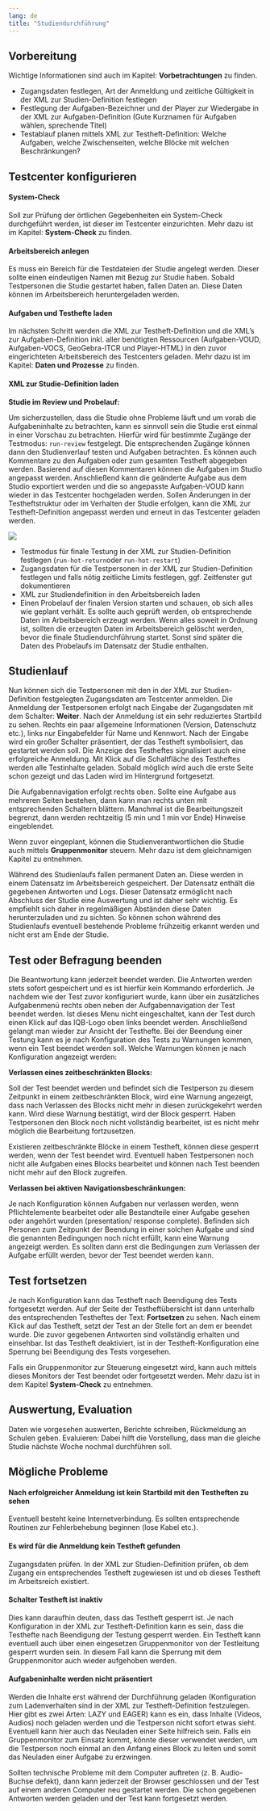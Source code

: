 ```yaml
---
lang: de
title: "Studiendurchführung"
---
```


## Vorbereitung

::: {.callout-note}
Wichtige Informationen sind auch im Kapitel: **Vorbetrachtungen** zu finden.
:::

* Zugangsdaten festlegen, Art der Anmeldung und zeitliche Gültigkeit in der XML zur Studien-Definition festlegen
* Festlegung der Aufgaben-Bezeichner und der Player zur Wiedergabe in der XML zur Aufgaben-Definition (Gute Kurznamen für Aufgaben wählen, sprechende Titel)
* Testablauf planen mittels XML zur Testheft-Definition: Welche Aufgaben, welche Zwischenseiten, welche Blöcke mit welchen Beschränkungen?

## Testcenter konfigurieren

#### System-Check

Soll zur Prüfung der örtlichen Gegebenheiten ein System-Check durchgeführt werden, ist dieser im Testcenter einzurichten. Mehr dazu ist im Kapitel: **System-Check** zu finden.

#### Arbeitsbereich anlegen

Es muss ein Bereich für die Testdateien der Studie angelegt werden. Dieser sollte einen eindeutigen Namen mit Bezug zur Studie haben. Sobald Testpersonen die Studie gestartet haben, fallen Daten an. Diese Daten können im Arbeitsbereich heruntergeladen werden.

#### Aufgaben und Testhefte laden

Im nächsten Schritt werden die XML zur Testheft-Definition und die XML's zur Aufgaben-Definition inkl. aller benötigten Ressourcen (Aufgaben-VOUD, Aufgaben-VOCS, GeoGebra-ITCR und Player-HTML) in den zuvor eingerichteten Arbeitsbereich des Testcenters geladen. Mehr dazu ist im Kapitel: **Daten und Prozesse** zu finden. 

#### XML zur Studie-Definition laden

**Studie im Review und Probelauf:**

Um sicherzustellen, dass die Studie ohne Probleme läuft und um vorab die Aufgabeninhalte zu betrachten, kann es sinnvoll sein die Studie erst einmal in einer Vorschau zu betrachten. Hierfür wird für bestimmte Zugänge der Testmodus: `run-review` festgelegt. Die entsprechenden Zugänge können dann den Studienverlauf testen und Aufgaben betrachten. Es können auch Kommentare zu den Aufgaben oder zum gesamten Testheft abgegeben werden. Basierend auf diesen Kommentaren können die Aufgaben im Studio angepasst werden. Anschließend kann die geänderte Aufgabe aus dem Studio exportiert werden und die so angepasste Aufgaben-VOUD kann wieder in das Testcenter hochgeladen werden. Sollen Änderungen in der Testheftstruktur oder im Verhalten der Studie erfolgen, kann die XML zur Testheft-Definition angepasst werden und erneut in das Testcenter geladen werden.

![](TC_Schalter_Review_Kommentar.png)

* Testmodus für finale Testung in der XML zur Studien-Definition festlegen (`run-hot-return`oder `run-hot-restart`)
* Zugangsdaten für die Testpersonen in der XML zur Studien-Definition festlegen und falls nötig zeitliche Limits festlegen, ggf. Zeitfenster gut dokumentieren
* XML zur Studiendefinition in den Arbeitsbereich laden
* Einen Probelauf der finalen Version starten und schauen, ob sich alles wie geplant verhält. Es sollte auch geprüft werden, ob entsprechende Daten im Arbeitsbereich erzeugt werden. Wenn alles soweit in Ordnung ist, sollten die erzeugten Daten im Arbeitsbereich gelöscht werden, bevor die finale Studiendurchführung startet. Sonst sind später die Daten des Probelaufs im Datensatz der Studie enthalten.

## Studienlauf

Nun können sich die Testpersonen mit den in der XML zur Studien-Definition festgelegten Zugangsdaten am Testcenter anmelden. Die Anmeldung der Testpersonen erfolgt nach Eingabe der Zugangsdaten mit dem Schalter: **Weiter**. Nach der Anmeldung ist ein sehr reduziertes Startbild zu sehen. Rechts ein paar allgemeine Informationen (Version, Datenschutz etc.), links nur Eingabefelder für Name und Kennwort. Nach der Eingabe wird ein großer Schalter präsentiert, der das Testheft symbolisiert, das gestartet werden soll. Die Anzeige des Testheftes signalisiert auch eine erfolgreiche Anmeldung. Mit Klick auf die Schaltfläche des Testheftes werden alle Testinhalte geladen. Sobald möglich wird auch die erste Seite schon gezeigt und das Laden wird im Hintergrund fortgesetzt.

Die Aufgabennavigation erfolgt rechts oben. Sollte eine Aufgabe aus mehreren Seiten bestehen, dann kann man rechts unten mit entsprechenden Schaltern blättern. Manchmal ist die Bearbeitungszeit begrenzt, dann werden rechtzeitig (5 min und 1 min vor Ende) Hinweise eingeblendet.

Wenn zuvor eingeplant, können die Studienverantwortlichen die Studie auch mittels **Gruppenmonitor** steuern. Mehr dazu ist dem gleichnamigen Kapitel zu entnehmen.

::: {.callout-important}
Während des Studienlaufs fallen permanent Daten an. Diese werden in einem Datensatz im Arbeitsbereich gespeichert. Der Datensatz enthält die gegebenen Antworten und Logs. Dieser Datensatz ermöglicht nach Abschluss der Studie eine Auswertung und ist daher sehr wichtig. Es empfiehlt sich daher in regelmäßigen Abständen diese Daten herunterzuladen und zu sichten. So können schon während des Studienlaufs eventuell bestehende Probleme frühzeitig erkannt werden und nicht erst am Ende der Studie.
:::

## Test oder Befragung beenden

Die Beantwortung kann jederzeit beendet werden. Die Antworten werden stets sofort gespeichert und es ist hierfür kein Kommando erforderlich. Je nachdem wie der Test zuvor konfiguriert wurde, kann über ein zusätzliches Aufgabenmenü rechts oben neben der Aufgabennavigation der Test beendet werden. Ist dieses Menu nicht eingeschaltet, kann der Test durch einen Klick auf das IQB-Logo oben links beendet werden. Anschließend gelangt man wieder zur Ansicht der Testhefte. Bei der Beendung einer Testung kann es je nach Konfiguration des Tests zu Warnungen kommen, wenn ein Test beendet werden soll. Welche Warnungen können je nach Konfiguration angezeigt werden:

**Verlassen eines zeitbeschränkten Blocks:**

Soll der Test beendet werden und befindet sich die Testperson zu diesem Zeitpunkt in einem zeitbeschränkten Block, wird eine Warnung angezeigt, dass nach Verlassen des Blocks nicht mehr in diesen zurückgekehrt werden kann. Wird diese Warnung bestätigt, wird der Block gesperrt. Haben Testpersonen den Block noch nicht vollständig bearbeitet, ist es nicht mehr möglich die Bearbeitung fortzusetzen.

::: {.callout-important}
Existieren zeitbeschränkte Blöcke in einem Testheft, können diese gesperrt werden, wenn der Test beendet wird. Eventuell haben Testpersonen noch nicht alle Aufgaben eines Blocks bearbeitet und können nach Test beenden nicht mehr auf den Block zugreifen.
:::

**Verlassen bei aktiven Navigationsbeschränkungen:**

Je nach Konfiguration können Aufgaben nur verlassen werden, wenn Pflichtelemente bearbeitet oder alle Bestandteile einer Aufgabe gesehen oder angehört wurden (presentation/ response complete). Befinden sich Personen zum Zeitpunkt der Beendung in einer solchen Aufgabe und sind die genannten Bedingungen noch nicht erfüllt, kann eine Warnung angezeigt werden. Es sollten dann erst die Bedingungen zum Verlassen der Aufgabe erfüllt werden, bevor der Test beendet werden kann.

## Test fortsetzen

Je nach Konfiguration kann das Testheft nach Beendigung des Tests fortgesetzt werden. Auf der Seite der Testheftübersicht ist dann unterhalb des entsprechenden Testheftes der Text: **Fortsetzen** zu sehen. Nach einem Klick auf das Testheft, setzt der Test an der Stelle fort an dem er beendet wurde. Die zuvor gegebenen Antworten sind vollständig erhalten und einsehbar. Ist das Testheft deaktiviert, ist in der Testheft-Konfiguration eine Sperrung bei Beendigung des Tests vorgesehen.

::: {.callout-note}
Falls ein Gruppenmonitor zur Steuerung eingesetzt wird, kann auch mittels dieses Monitors der Test beendet oder fortgesetzt werden. Mehr dazu ist in dem Kapitel **System-Check** zu entnehmen.
:::

## Auswertung, Evaluation

Daten wie vorgesehen auswerten, Berichte schreiben, Rückmeldung an Schulen geben. Evaluieren: Dabei hilft die Vorstellung, dass man die gleiche Studie nächste Woche nochmal durchführen soll.

## Mögliche Probleme

#### Nach erfolgreicher Anmeldung ist kein Startbild mit den Testheften zu sehen

Eventuell besteht keine Internetverbindung. Es sollten entsprechende Routinen zur Fehlerbehebung beginnen (lose Kabel etc.).

#### Es wird für die Anmeldung kein Testheft gefunden

Zugangsdaten prüfen. In der XML zur Studien-Definition prüfen, ob dem Zugang ein entsprechendes Testheft zugewiesen ist und ob dieses Testheft im Arbeitsreich existiert.

#### Schalter Testheft ist inaktiv

Dies kann daraufhin deuten, dass das Testheft gesperrt ist. Je nach Konfiguration in der XML zur Testheft-Definition kann es sein, dass die Testhefte nach Beendigung der Testung gesperrt werden. Ein Testheft kann eventuell auch über einen eingesetzen Gruppenmonitor von der Testleitung gesperrt wurden sein. In diesem Fall kann die Sperrung mit dem Gruppenmonitor auch wieder aufgehoben werden.

#### Aufgabeninhalte werden nicht präsentiert

Werden die Inhalte erst während der Durchführung geladen (Konfiguration zum Ladenverhalten sind in der XML zur Testheft-Definition festzulegen. Hier gibt es zwei Arten: LAZY und EAGER) kann es ein, dass Inhalte (Videos, Audios) noch geladen werden und die Testperson nicht sofort etwas sieht. Eventuell kann hier auch das Neuladen einer Seite hilfreich sein. Falls ein Gruppenmonitor zum Einsatz kommt, könnte dieser verwendet werden, um die Testperson noch einmal an den Anfang eines Block zu leiten und somit das Neuladen einer Aufgabe zu erzwingen.

::: {.callout-tip}
Sollten technische Probleme mit dem Computer auftreten (z. B. Audio-Buchse defekt), dann kann jederzeit der Browser geschlossen und der Test auf einem anderen Computer neu gestartet werden. Die schon gegebenen Antworten werden geladen und der Test kann fortgesetzt werden.
:::

